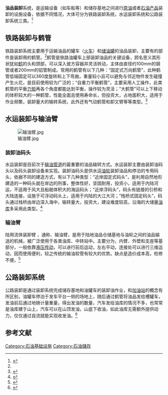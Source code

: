 '''油品装卸'''系统，是运输设备（如车船等）和储存基地之间进行[[原油|原油]]或者[[石油产品|石油产品]]装卸的设施设备，依据不同情况，大体可分为铁路装卸系统，水运装卸系统和公路装卸系统三类。<ref name="fenlei">{{cite book | title=《油库设计与管理》 | publisher=中國石油大學出版社 | author=郭光臣 董文蘭 張志廉 | year=2006年12月 | location=山东东营 | pages=P41}}</ref>

==铁路装卸与鹤管==
铁路装卸系统主要用于运输油品的罐车（[[火车|火车]]）和[[储油罐|储油罐]]的油品装卸，主要有的部件是装卸用的鹤管。<ref name="fenlei"/>鹤管是铁路油罐车上部装卸油品的关键设备，顾名思义其形状犹如[[鹤|鹤]]的头和颈部，可以深入彼方容器并灵活转动，主体由直径约100mm的钢管或者200mm的铝管制成。常用的鹤管有以下几种：“固定式万向鹤管”，此种鹤管低端固定可以360度旋转和上下弯曲，重量较小且可以避免与邻近物件发生碰撞产生火花，是目前使用较为广泛的；“自重力平衡鹤管”，主要采用人工操作，此类鹤管的平衡[[力矩|力矩]]再各个角度都能达到平衡，操作较为灵活；“大鹤管”可以上下移动的体积较大的一种鹤管，性能全面且使用寿命长，但投资大，占地面积大，适用于作业频繁，装卸量大的输转系统，此外还有气动鹤管和卸又臂等等类型。<ref name="heguan">{{cite book | title=《油库设计与管理》 | publisher=中國石油大學出版社 | author=郭光臣 董文蘭 張志廉 | year=2006年12月 | location=山东东营 | pages=P52—P56}}</ref>

==水运装卸与输油臂==
[[File:输油臂.jpg|thumb]]
===装卸油码头===
水运装卸是目前次于[[输油管道|输油管道]]的最重要的油品输转方式。水运装卸主要由装卸油码头以及码头装卸设备来实现。装卸油码头是供水运[[油轮|油轮]]装卸油品和停泊的专用码头，依据不同的建造方式，有以下几种类型：“近岸固定式码头”，是利用自然地形建造的一种码头就在岸边的刑事，整体性好，坚固耐用，投资小，适用于内陆河运，不适用于风大且船舶体积大的海运码头；“近岸浮码头”，码头有链接的引桥和大陆连接，设施于可浮动码头上，适用于内陆的大江大河；“栈桥式固定码头”，码头通过栈桥由岸边深入海中，输转量大，投资大，建设难度较高，沿海的大储量[[油库|油库]]多采用此类型。<ref name="shuiyun">{{cite book | title=《油品储运》 | publisher=中国石化出版社 | author=竺百康 | year=1999 | location=北京 | pages=P124-P125 | isbn=7-80043-821-X}}</ref>
===输油臂===
陆用流体装卸臂 ，通称、输油臂，是用于陆地油品仓储基地与油轮之间的油品输送的机械，被广泛使用于各类油库、中转站中。主要分为，内臂、外壁和支座等基部分，一般依靠[[液压传动|液压传动]]，可以进行前后运动，左右平动，连接处可以进行三维运动，因而使用便利，较之传统的输油软管有较大的优势。缺点是造价成本高，检修不便。<ref name="shuyoubi">{{cite book | title=《油品储运》 | publisher=中国石化出版社 | author=竺百康 | year=1999 | location=北京 | pages=P127 | isbn=7-80043-821-X}}</ref>

==公路装卸系统==
公路装卸是通过装卸系统完成储存基地和油罐车的装卸油作业，和[[加油站|加油站]]的概念有所区别，油罐车停泊于发车平台一侧的场地上，随后通过鹤管将油品发给槽罐车，发油前后通过地磅计量重量，得出发油的数量，汽车发给油库的情况不多，也常常是油库建于山上，汽车可以在山顶发油，山底下收油，如此油库无需额外提供动力，仅仅通过自流就能实现收发油。<ref name="gonglufayou">{{cite book | title=《油品储运》 | publisher=中国石化出版社 | author=竺百康 | year=1999 | location=北京 | pages=P131-P133 | isbn=7-80043-821-X}}</ref>

==参考文献==
{{reflist|1}}
[[Category:石油基础设施|Category:石油基础设施]]
[[Category:石油儲存|Category:石油儲存]]